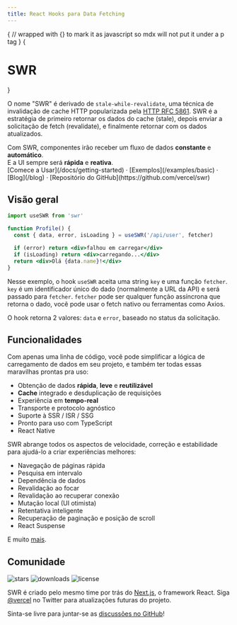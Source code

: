 ```yaml
---
title: React Hooks para Data Fetching
---
```



{
// wrapped with {} to mark it as javascript so mdx will not put it under a p tag
}
{<h1 className="text-center text-4xl tracking-tighter font-extrabold md:text-5xl mt-8">SWR</h1>}

<Bleed><Features/></Bleed>

O nome "SWR" é derivado de `stale-while-revalidate`, uma técnica de invalidação de cache HTTP popularizada pela [HTTP RFC 5861](https://tools.ietf.org/html/rfc5861).
SWR é a estratégia de primeiro retornar os dados do cache (stale), depois enviar a solicitação de fetch (revalidate), e finalmente retornar com os dados atualizados.

<Callout emoji="✅">
    Com SWR, componentes irão receber um fluxo de dados <strong>constante</strong> e <strong>automático</strong>.<br/>
    E a UI sempre será <strong>rápida</strong> e <strong>reativa</strong>.
</Callout>

<div className="mt-16 mb-20 text-center">
  [Comece a Usar](/docs/getting-started) · [Exemplos](/examples/basic) · [Blog](/blog) · [Repositório do GitHub](https://github.com/vercel/swr)
</div>

## Visão geral

```jsx
import useSWR from 'swr'

function Profile() {
  const { data, error, isLoading } = useSWR('/api/user', fetcher)

  if (error) return <div>falhou em carregar</div>
  if (isLoading) return <div>carregando...</div>
  return <div>Olá {data.name}!</div>
}
```

Nesse exemplo, o hook `useSWR` aceita uma string `key` e uma função `fetcher`. `key` é um identificador único do dado (normalmente a URL da API)
e será passado para `fetcher`. `fetcher` pode ser qualquer função assíncrona que retorna o dado, você pode usar o fetch nativo ou ferramentas como Axios.

O hook retorna 2 valores: `data` e `error`, baseado no status da solicitação.

## Funcionalidades

Com apenas uma linha de código, você pode simplificar a lógica de carregamento de dados em seu projeto, e também ter todas essas maravilhas prontas pra uso:

- Obtenção de dados **rápida**, **leve** e **reutilizável**
- **Cache** integrado e desduplicação de requisições
- Experiência em **tempo-real**
- Transporte e protocolo agnóstico
- Suporte à SSR / ISR / SSG
- Pronto para uso com TypeScript
- React Native

SWR abrange todos os aspectos de velocidade, correção e estabilidade para ajudá-lo a criar experiências melhores:

- Navegação de páginas rápida
- Pesquisa em intervalo
- Dependência de dados
- Revalidação ao focar
- Revalidação ao recuperar conexão
- Mutação local (UI otimista)
- Retentativa inteligente
- Recuperação de paginação e posição de scroll
- React Suspense

E muito [mais](/docs/getting-started).

## Comunidade

<p className="flex h-6">
  <img alt="stars" src="https://badgen.net/github/stars/vercel/swr" className="inline-block mr-2"/>
  <img alt="downloads" src="https://badgen.net/npm/dt/swr" className="inline-block mr-2"/>
  <img alt="license" src="https://badgen.net/npm/license/swr" className="inline-block mr-2"/>
</p>

SWR é criado pelo mesmo time por trás do [Next.js](https://nextjs.org), o framework React. Siga [@vercel](https://twitter.com/vercel) no Twitter para atualizações futuras do projeto.

Sinta-se livre para juntar-se as [discussões no GitHub](https://github.com/vercel/swr/discussions)!
